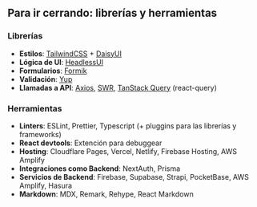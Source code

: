 ## Para ir cerrando: librerías y herramientas

### Librerías

- **Estilos**: [TailwindCSS](https://tailwindcss.com/) + [DaisyUI](https://daisyui.com/)
- **Lógica de UI**: [HeadlessUI](https://headlessui.dev/)
- **Formularios**: [Formik](https://formik.org/)
- **Validación**: [Yup](https://github.com/jquense/yup)
- **Llamadas a API**: [Axios](https://axios-http.com/), [SWR](https://swr.vercel.app/),
  [TanStack Query](https://tanstack.com/query/v4) (react-query)

### Herramientas

- **Linters**: ESLint, Prettier, Typescript (+ pluggins para las librerías y frameworks)
- **React devtools**: Extención para debuggear
- **Hosting**: Cloudflare Pages, Vercel, Netlify, Firebase Hosting, AWS Amplify
- **Integraciones como Backend**: NextAuth, Prisma
- **Servicios de Backend**: Firebase, Supabase, Strapi, PocketBase, AWS Amplify, Hasura
- **Markdown**: MDX, Remark, Rehype, React Markdown
